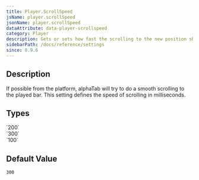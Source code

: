 ```yaml
---
title: Player.ScrollSpeed
jsName: player.scrollSpeed
jsonName: player.scrollSpeed
dataAttribute: data-player-scrollspeed
category: Player
description: Gets or sets how fast the scrolling to the new position should happen.
sidebarPath: /docs/reference/settings
since: 0.9.6
---
```



## Description

If possible from the platform, alphaTab will try to do a smooth scrolling to the played bar. This setting defines the speed of scrolling in milliseconds. 

<PropertyDescription metadata={metadata} />

## Types

<TypeTable>
    <TypeRow type="all" name="int">
        `200`<br />
        `300`<br />
        `100`
    </TypeRow>
</TypeTable>

## Default Value
`300`